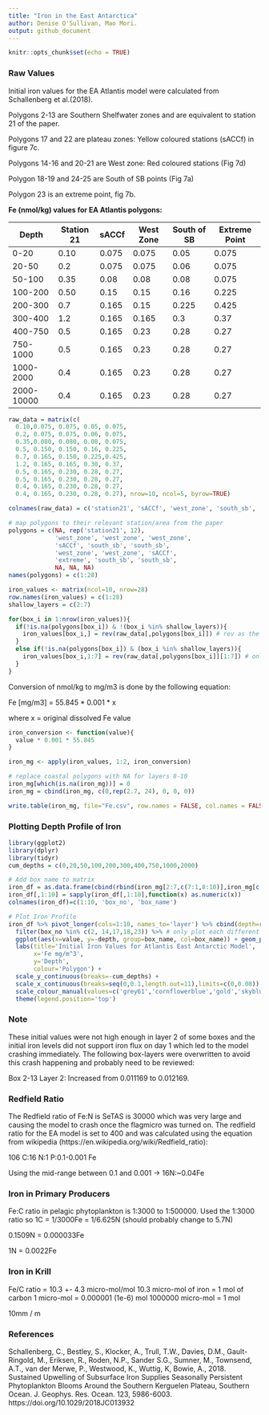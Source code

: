 ```yaml
---
title: "Iron in the East Antarctica"
author: Denise O'Sullivan, Mao Mori.
output: github_document
---
```


```r
knitr::opts_chunk$set(echo = TRUE)
```

### Raw Values
Initial iron values for the EA Atlantis model were calculated from Schallenberg et al.(2018).

Polygons 2-13 are Southern Shelfwater zones and are equivalent to station 21 of the paper.

Polygons 17 and 22 are plateau zones: Yellow coloured stations (sACCf) in figure 7c.

Polygons 14-16 and 20-21 are West zone: Red coloured stations (Fig 7d)

Polygon 18-19 and 24-25 are South of SB points (Fig 7a)

Polygon 23 is an extreme point, fig 7b.

**Fe (nmol/kg) values for EA Atlantis polygons:**

Depth |Station 21|sACCf|West Zone|South of SB|Extreme Point|
------|---|---|---|---|---|
0-20|0.10|0.075|0.075|0.05|0.075|
20-50|0.2|0.075|0.075|0.06|0.075|
50-100|0.35|0.08|0.08|0.08|0.075|
100-200|0.50|0.15|0.15|0.16|0.225|
200-300|0.7|0.165|0.15|0.225|0.425|
300-400|1.2|0.165|0.165|0.3|0.37|
400-750|0.5|0.165|0.23|0.28|0.27|
750-1000|0.5|0.165|0.23|0.28|0.27|
1000-2000|0.4|0.165|0.23|0.28|0.27|
2000-10000|0.4|0.165|0.23|0.28|0.27|

```r
raw_data = matrix(c(
  0.10,0.075, 0.075, 0.05, 0.075,
  0.2, 0.075, 0.075, 0.06, 0.075,
  0.35,0.080, 0.080, 0.08, 0.075,
  0.5, 0.150, 0.150, 0.16, 0.225,
  0.7, 0.165, 0.150, 0.225,0.425,
  1.2, 0.165, 0.165, 0.30, 0.37,
  0.5, 0.165, 0.230, 0.28, 0.27,
  0.5, 0.165, 0.230, 0.28, 0.27,
  0.4, 0.165, 0.230, 0.28, 0.27,
  0.4, 0.165, 0.230, 0.28, 0.27), nrow=10, ncol=5, byrow=TRUE)

colnames(raw_data) = c('station21', 'sACCf', 'west_zone', 'south_sb', 'extreme')

# map polygons to their relevant station/area from the paper
polygons = c(NA, rep('station21', 12), 
             'west_zone', 'west_zone', 'west_zone', 
             'sACCf', 'south_sb', 'south_sb',
             'west_zone', 'west_zone', 'sACCf',
             'extreme', 'south_sb', 'south_sb',
             NA, NA, NA)
names(polygons) = c(1:28) 

iron_values <- matrix(ncol=10, nrow=28)
row.names(iron_values) = c(1:28)
shallow_layers = c(2:7)

for(box_i in 1:nrow(iron_values)){
  if(!is.na(polygons[box_i]) & !(box_i %in% shallow_layers)){
    iron_values[box_i,] = rev(raw_data[,polygons[box_i]]) # rev as the init.nc file the layers are reversed
  }
  else if(!is.na(polygons[box_i]) & (box_i %in% shallow_layers)){
    iron_values[box_i,1:7] = rev(raw_data[,polygons[box_i]][1:7]) # only the 
  } 
}
```
Conversion of nmol/kg to mg/m3 is done by the following equation:

Fe [mg/m3] = 55.845 * 0.001 * x

where x = original dissolved Fe value

```r
iron_conversion <- function(value){
  value * 0.001 * 55.845
}
```

```r
iron_mg <- apply(iron_values, 1:2, iron_conversion)

# replace coastal polygons with NA for layers 8-10
iron_mg[which(is.na(iron_mg))] = 0
iron_mg = cbind(iron_mg, c(0,rep(2.7, 24), 0, 0, 0))

write.table(iron_mg, file="Fe.csv", row.names = FALSE, col.names = FALSE, sep=',')
```

### Plotting Depth Profile of Iron
```r
library(ggplot2)
library(dplyr)
library(tidyr)
cum_depths = c(0,20,50,100,200,300,400,750,1000,2000)

# Add box name to matrix
iron_df = as.data.frame(cbind(rbind(iron_mg[2:7,c(7:1,8:10)],iron_mg[c(1,8:28),10:1]), rownames(iron_mg), polygons))
iron_df[,1:10] = sapply(iron_df[,1:10],function(x) as.numeric(x))
colnames(iron_df)=c(1:10, 'box_no', 'box_name')

# Plot Iron Profile
iron_df %>% pivot_longer(cols=1:10, names_to='layer') %>% cbind(depth=rep(cum_depths, 28)) %>%
  filter(box_no %in% c(2, 14,17,18,23)) %>% # only plot each different profile once
  ggplot(aes(x=value, y=-depth, group=box_name, col=box_name)) + geom_path(size=1.5) +
  labs(title='Initial Iron Values for Atlantis East Antarctic Model',
       x='Fe mg/m^3',
       y='Depth',
       colour='Polygon') +
  scale_y_continuous(breaks=-cum_depths) +
  scale_x_continuous(breaks=seq(0,0.1,length.out=11),limits=c(0,0.08)) +
  scale_colour_manual(values=c('grey61','cornflowerblue','gold','skyblue','orange')) +
  theme(legend.position='top')
```

### Note
These initial values were not high enough in layer 2 of some boxes and the initial iron levels did not support iron flux on day 1 which led to the model crashing immediately. The following box-layers were overwritten to avoid this crash happening and probably need to be reviewed:

Box 2-13 Layer 2: Increased from 0.011169 to 0.012169.

### Redfield Ratio
The Redfield ratio of Fe:N is SeTAS is 30000 which was very large and causing the model to crash once the flagmicro was turned on. The redfield ratio for the EA model is set to 400 and was calculated using the equation from wikipedia (https://en.wikipedia.org/wiki/Redfield_ratio):

106 C:16 N:1 P:0.1-0.001 Fe

Using the mid-range between 0.1 and 0.001 -> 16N:~0.04Fe 

### Iron in Primary Producers
Fe:C ratio in pelagic phytoplankton is 1:3000 to 1:500000. Used the 1:3000 ratio so 1C = 1/3000Fe = 1/6.625N (should probably change to 5.7N)

0.1509N = 0.000033Fe

1N = 0.0022Fe

### Iron in Krill
Fe/C ratio = 10.3 +- 4.3 micro-mol/mol
10.3 micro-mol of iron = 1 mol of carbon
1 micro-mol = 0.000001 (1e-6) mol
1000000 micro-mol = 1 mol



10mm / m 

### References
Schallenberg, C., Bestley, S., Klocker, A., Trull, T.W., Davies, D.M., Gault-Ringold, M., Eriksen, R., Roden, N.P., Sander S.G., Sumner, M., Townsend, A.T., van der Merwe, P., Westwood, K., Wuttig, K, Bowie, A., 2018. Sustained Upwelling of Subsurface Iron Supplies Seasonally Persistent Phytoplankton Blooms Around the Southern Kerguelen Plateau, Southern Ocean. J. Geophys. Res. Ocean. 123, 5986-6003. https://doi.org/10.1029/2018JC013932